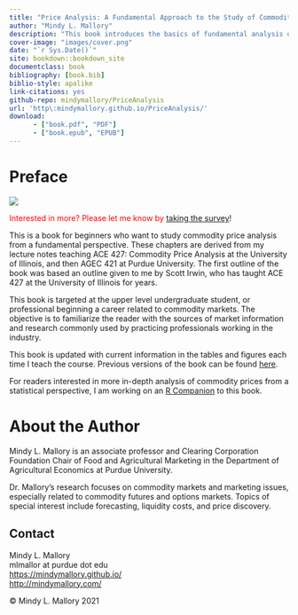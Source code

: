 ```yaml
--- 
title: "Price Analysis: A Fundamental Approach to the Study of Commodity Prices"
author: "Mindy L. Mallory"
description: "This book introduces the basics of fundamental analysis of prices in food commodity markets. Learn how to follow and understand futures markets for commodities like corn, soybeans, wheat, live cattle, feeder cattle, hogs, ethanol, and crude oil. Learn about calendar, wheat, soybean crush, corn crush, and cattle crush spreads. Additionally, learn about which USDA reports are important to markets, when they come out, and why they move prices. Special focus on the WASDE, Grain Stocks, Prospective Plantings, Planted Acres,  Crop Production, and Crop Progress and Condition reports."
cover-image: "images/cover.png"
date: "`r Sys.Date()`"
site: bookdown::bookdown_site
documentclass: book
bibliography: [book.bib]
biblio-style: apalike
link-citations: yes
github-repo: mindymallory/PriceAnalysis
url: 'http\:mindymallory.github.io/PriceAnalysis/'
download:
      - ["book.pdf", "PDF"]
      - ["book.epub", "EPUB"]
---
```




# Preface {-}


![](images/cover.png)

<span style="color:red">Interested in more? Please let me know by</span> [taking the survey](https://forms.gle/Q3VByCQZHjfQSy9D7)! 

This is a book for beginners who want to study commodity price analysis from a fundamental perspective. These chapters are derived from my lecture notes teaching ACE 427: Commodity Price Analysis at the University of Illinois, and then AGEC 421 at Purdue University. The first outline of the book was based an outline given to me by Scott Irwin, who has taught ACE 427 at the University of Illinois for years. 

This book is targeted at the upper level undergraduate student, or professional beginning a career related to commodity markets. The objective is to familiarize the reader with the sources of market information and research commonly used by practicing professionals working in the industry.

This book is updated with current information in the tables and figures each time I teach the course. Previous versions of the book can be found [here](https://github.com/mindymallory/PriceAnalysis/releases).

For readers interested in more in-depth analysis of commodity prices from a statistical perspective, I am working on an [R Companion](http://mindymallory.github.io/R-Companion-Price-Analysis/index.html) to this book. 

# About the Author {-}

Mindy L. Mallory is an associate professor and Clearing Corporation Foundation Chair of Food and Agricultural Marketing in the Department of Agricultural Economics at Purdue University.

Dr. Mallory’s research focuses on commodity markets and marketing issues, especially related to commodity futures and options markets. Topics of special interest include forecasting, liquidity costs, and price discovery. 

## Contact {-}
Mindy L. Mallory  
mlmallor at purdue dot edu  
[https://mindymallory.github.io/](https://mindymallory.github.io/)  
[http://mindymallory.com/](http://mindymallory.com/)

<p>&copy; Mindy L. Mallory 2021</p>


<!--
```r
knitr::include_url("https://www.youtube.com/embed/9bZkp7q19f0")
```
-->